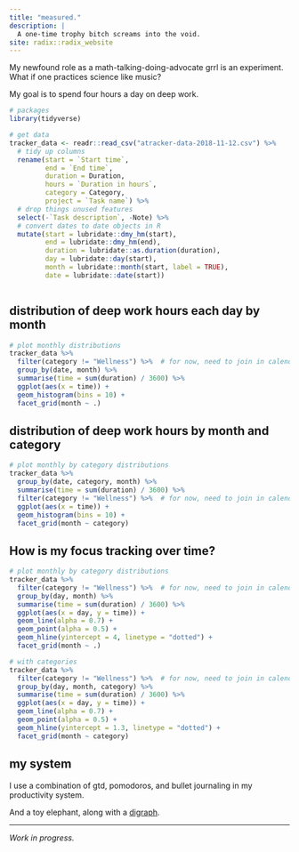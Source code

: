 ```yaml
---
title: "measured."
description: |
  A one-time trophy bitch screams into the void.
site: radix::radix_website
---
```


My newfound role as a math-talking-doing-advocate grrl is an experiment. What if one practices science like music?

My goal is to spend four hours a day on deep work.

```r
# packages
library(tidyverse)

# get data
tracker_data <- readr::read_csv("atracker-data-2018-11-12.csv") %>%
  # tidy up columns
  rename(start = `Start time`,
         end = `End time`,
         duration = Duration,
         hours = `Duration in hours`,
         category = Category,
         project = `Task name`) %>%
  # drop things unused features
  select(-`Task description`, -Note) %>% 
  # convert dates to date objects in R
  mutate(start = lubridate::dmy_hm(start),
         end = lubridate::dmy_hm(end),
         duration = lubridate::as.duration(duration),
         day = lubridate::day(start),
         month = lubridate::month(start, label = TRUE),
         date = lubridate::date(start))



```

## distribution of deep work hours each day by month

```r
# plot monthly distributions
tracker_data %>% 
  filter(category != "Wellness") %>%  # for now, need to join in calendar and munge yoga
  group_by(date, month) %>% 
  summarise(time = sum(duration) / 3600) %>%
  ggplot(aes(x = time)) +
  geom_histogram(bins = 10) +
  facet_grid(month ~ .)

```

## distribution of deep work hours by month and category


```r
# plot monthly by category distributions
tracker_data %>% 
  group_by(date, category, month) %>% 
  summarise(time = sum(duration) / 3600) %>%
  filter(category != "Wellness") %>%  # for now, need to join in calendar and munge yoga
  ggplot(aes(x = time)) +
  geom_histogram(bins = 10) +
  facet_grid(month ~ category)

```


## How is my focus tracking over time? 


```r
# plot monthly by category distributions
tracker_data %>% 
  filter(category != "Wellness") %>%  # for now, need to join in calendar and munge yoga
  group_by(day, month) %>% 
  summarise(time = sum(duration) / 3600) %>% 
  ggplot(aes(x = day, y = time)) +
  geom_line(alpha = 0.7) +
  geom_point(alpha = 0.5) +
  geom_hline(yintercept = 4, linetype = "dotted") +
  facet_grid(month ~ .)

# with categories
tracker_data %>% 
  filter(category != "Wellness") %>%  # for now, need to join in calendar and munge yoga
  group_by(day, month, category) %>% 
  summarise(time = sum(duration) / 3600) %>% 
  ggplot(aes(x = day, y = time)) +
  geom_line(alpha = 0.7) +
  geom_point(alpha = 0.5) +
  geom_hline(yintercept = 1.3, linetype = "dotted") +
  facet_grid(month ~ category)

```


## my system

I use a combination of gtd, pomodoros, and bullet journaling in my productivity system.

And a toy elephant, along with a [digraph](https://en.wikipedia.org/wiki/Directed_graph).


***

*Work in progress.*

